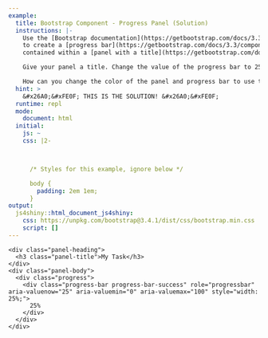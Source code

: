 ```yaml
---
example:
  title: Bootstrap Component - Progress Panel (Solution)
  instructions: |-
    Use the [Bootstrap documentation](https://getbootstrap.com/docs/3.3/components/)
    to create a [progress bar](https://getbootstrap.com/docs/3.3/components/#progress-label)
    contained within a [panel with a title](https://getbootstrap.com/docs/3.3/components/#panels-heading).

    Give your panel a title. Change the value of the progress bar to 25%.

    How can you change the color of the panel and progress bar to use the Bootstrap `success` color?
  hint: >
    &#x26A0;&#xFE0F; THIS IS THE SOLUTION! &#x26A0;&#xFE0F;
  runtime: repl
  mode:
    document: html
  initial:
    js: ~
    css: |2-



      /* Styles for this example, ignore below */

      body {
        padding: 2em 1em;
      }
output:
  js4shiny::html_document_js4shiny:
    css: https://unpkg.com/bootstrap@3.4.1/dist/css/bootstrap.min.css
    script: []
---
```

<div><!--for pandoc-->
<div class="container-fluid">
  <div class="panel panel-success">
    <div class="panel-heading">
      <h3 class="panel-title">My Task</h3>
    </div>
    <div class="panel-body">
      <div class="progress">
        <div class="progress-bar progress-bar-success" role="progressbar" aria-valuenow="25" aria-valuemin="0" aria-valuemax="100" style="width: 25%;">
          25%
        </div>
      </div>
    </div>
  </div>
</div>
</div><!--for pandoc-->
